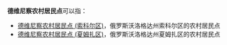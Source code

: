 '''德维尼察农村居民点'''可以指：
* [[德维尼察农村居民点_(索科尔区)|德维尼察农村居民点 (索科尔区)]]，俄罗斯沃洛格达州索科尔区的农村居民点
* [[德维尼察农村居民点_(夏姆扎区)|德维尼察农村居民点 (夏姆扎区)]]，俄罗斯沃洛格达州夏姆扎区的农村居民点

{{disambig|cat=俄语译名消歧义}}